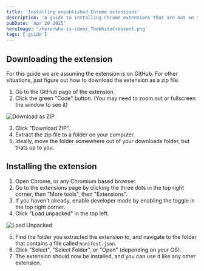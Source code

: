 ```yaml
---
title: 'Installing unpublished Chrome extensions'
description: 'A guide to installing Chrome extensions that are not on the store'
pubDate: 'Apr 20 2025'
heroImage: '/hero/who-is-idnex_TheWhiteCrescent.png'
tags: ['guide']
---
```


## Downloading the extension
For this guide we are assuming the extension is on GitHub.
For other situations, just figure out how to download the extension as a zip file.

1. Go to the GitHub page of the extension.
2. Click the green "Code" button. (You may need to zoom out or fullscreen the window to see it)

![Download as ZIP](/content/download-as-zip.png)

3. Click "Download ZIP".
4. Extract the zip file to a folder on your computer.
5. Ideally, move the folder somewhere out of your downloads folder, but thats up to you.

## Installing the extension
1. Open Chrome, or any Chromium based browser.
2. Go to the extensions page by clicking the three dots in the top right corner, then "More tools", then "Extensions".
3. If you haven't already, enable developer mode by enabling the toggle in the top right corner.
4. Click "Load unpacked" in the top left.

![Load Unpacked](/content/load-unpacked.png)

5. Find the folder you extracted the extension to, and navigate to the folder that contains a file called `manifest.json`.
6. Click "Select", "Select Folder", or "Open" (depending on your OS).
7. The extension should now be installed, and you can use it like any other extension.